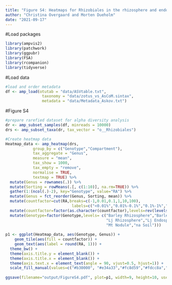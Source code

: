 ```yaml
---
title: "Figure S4: Heatmaps for Rhizobiales in the rhizosphere and endosphere"
author: "Christina Overgaard and Morten Dueholm"
date: "2021-09-17"
---
```


#Load packages
```r
library(ampvis2)
library(patchwork)
library(ggpubr)
library(FSA)
library(rcompanion)
library(tidyverse)
```

#Load data
```r
#load and order metadata
df <- amp_load(otutab = "data/ASVtable.txt", 
                taxonomy = "data/zotus_vs_AsCoM.sintax",
                metadata = "data/Metadata_Askov.txt")
```
#Figure S4
```r
#prepare rarefied dataset for alpha diversity analysis
dr <- amp_subset_samples(df, minreads = 10000)
drs <- amp_subset_taxa(dr, tax_vector = "o__Rhizobiales") 

#Create heatmap data
Heatmap_data <- amp_heatmap(drs,
            group_by = c("Genotype","Compartment"),
            tax_aggregate = "Genus",
            measure = "mean",
            tax_show = 1000,
            tax_empty = "remove",
            normalise = TRUE,
            textmap = TRUE) %>%
  mutate(Genus = rownames(.)) %>%
  mutate(Sorting = rowMeans(.[, c(1:10)], na.rm=TRUE)) %>%
  gather(1:(ncol(.)-2), key="Genotype", value="RA") %>%
  mutate(Genus = fct_reorder(Genus, Sorting, mean)) %>%
  mutate(countfactor=cut(RA,breaks=c(-1,0.01,0.1,1,10,100),
                             labels=c("<0.01%","0.01%-0.1%","0.1%-1%","1%-10%",">10%"))) %>%
  mutate(countfactor=factor(as.character(countfactor),levels=rev(levels(countfactor)))) %>%
  mutate(Genotype=factor(Genotype,levels= c("Barley Rhizosphere","Barley Endosphere","Maize Rhizosphere","Maize Endosphere",
                                            "Lj Rhizosphere","Lj Endosphere","Lj Nodule","Mt Rhizosphere","Mt Endosphere",
                                            "Mt Nodule","na Soil")))
  
p1 <- ggplot(Heatmap_data, aes(Genotype, Genus)) +
    geom_tile(aes(fill = countfactor)) + 
    geom_text(aes(label = round(RA, 1))) +
  theme_bw() +
  theme(axis.title.y = element_blank()) +
  theme(axis.title.x = element_blank()) +
  theme(axis.text.x = element_text(angle = 90, vjust=0.5, hjust=1)) +
  scale_fill_manual(values=c("#b30000", "#e34a33","#fc8d59","#fdcc8a","#fef0d9"))
  
ggsave(filename="output/FigureS4.pdf", plot=p1, width=9, height=10, useDingbats=FALSE, limitsize=FALSE)
```
